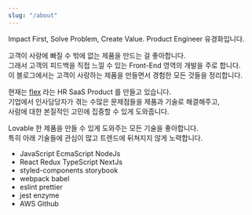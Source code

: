 ```yaml
---
slug: "/about"
---
```


Impact First, Solve Problem, Create Value.
Product Engineer 유경화입니다.

고객이 사랑에 빠질 수 밖에 없는 제품을 만드는 걸 좋아합니다.<br/>
그래서 고객의 피드백을 직접 느낄 수 있는 Front-End 영역의 개발을 주로 합니다.<br/>
이 블로그에서는 고객이 사랑하는 제품을 만들면서 경험한 모든 것들을 정리합니다.

현재는 [flex](https://flex.team) 라는 HR SaaS Product 를 만들고 있습니다.<br/>
기업에서 인사담당자가 겪는 수많은 문제점들을 제품과 기술로 해결해주고,<br/>
사람에 대한 본질적인 고민에 집중할 수 있게 도와줍니다.<br/>

Lovable 한 제품을 만들 수 있게 도와주는 모든 기술을 좋아합니다.<br/>
특히 아래 기술들에 관심이 많고 트렌드에 뒤쳐지지 않게 노력합니다.
- JavaScript EcmaScript NodeJs
- React Redux TypeScript NextJs
- styled-components storybook
- webpack babel
- eslint prettier
- jest enzyme
- AWS Github
